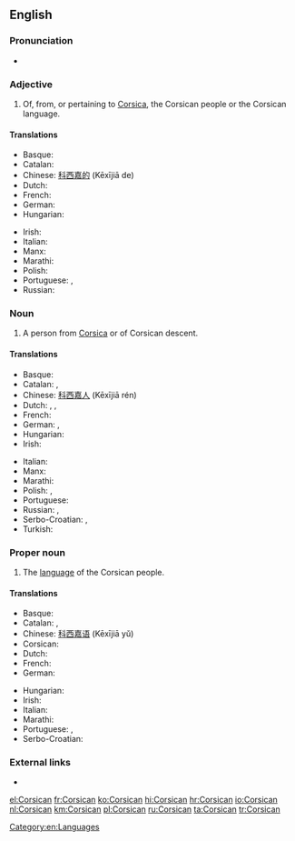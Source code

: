 ==English==
{{interwiktionary|code=co}}
{{wikipedia}}

===Pronunciation===
* {{audio|en-us-Corsican.ogg|Audio (US)}}

===Adjective===
{{en-adj|-}}

# Of, from, or pertaining to [[Corsica]], the Corsican people or the Corsican language.

====Translations====
{{trans-top|of, from, or pertaining to Corsica}}
* Basque: {{t|eu|korsikar}}
* Catalan: {{t+|ca|cors}}
* Chinese: [[科西嘉的]] (Kēxījiā de)
* Dutch: {{t+|nl|Corsicaans}}
* French: {{t+|fr|corse}}
* German: {{t|de|korsisch}}
* Hungarian: {{t+|hu|korzikai}}
{{trans-mid}}
* Irish: {{t|ga|Corsacach}}
* Italian: {{t+|it|corso}}
* Manx: {{t|gv|Corsickagh}}
* Marathi: {{t|mr|कॉर्सिकन|tr=kǒrsikana|sc=Deva}}
* Polish: {{t+|pl|korsykański|m}}
* Portuguese: {{t+|pt|córsico|m}}, {{t+|pt|corso|m}}
* Russian: {{t+|ru|корсиканский|sc=Cyrl}}
{{trans-bottom}}

===Noun===
{{en-noun}}

# A person from [[Corsica]] or of Corsican descent.

====Translations====
{{trans-top|person from Corsica or of Corsican descent}}
* Basque: {{t|eu|korsikar}}
* Catalan: {{t+|ca|cors|m}}, {{t+|ca|corsa|f}}
* Chinese: [[科西嘉人]] (Kēxījiā rén)
* Dutch: {{t|nl|Corsicaan|m}}, {{t|nl|Corsicaanse|f}}, {{t|nl|Corsicanen|p}}
* French: {{t+|fr|Corse|m|f}}
* German: {{t|de|Korse|m}}, {{t|de|Korsin|f}}
* Hungarian: {{t+|hu|korzikai}}
* Irish: {{t|ga|Corsacach|m}}
{{trans-mid}}
* Italian: {{t+|it|corso}}
* Manx: {{t|gv|Corsickagh|m}}
* Marathi: {{t|mr|कॉर्सिकन|tr=kǒrsikana|sc=Deva}}
* Polish: {{t|pl|Korsykanin|m}}, {{t|pl|Korsykanka|f}}
* Portuguese: {{t+|pt|córsico|m}}
* Russian: {{t+|ru|корсиканец|m|sc=Cyrl}}, {{t+|ru|корсиканка|f|sc=Cyrl}}
* Serbo-Croatian: {{t|sh|Korzikanac|m}}, {{t|sh|Korzikanka|f}}
* Turkish: {{t|tr|Korsikalı}}
{{trans-bottom}}

===Proper noun===
{{en-proper noun}}

# The [[language]] of the Corsican people.

====Translations====
{{trans-top|language}}
* Basque: {{t+|eu|korsikera}}
* Catalan: {{t+|ca|cors|m}}, {{t+|ca|corsa|f}}
* Chinese: [[科西嘉语]] (Kēxījiā yǔ)
* Corsican: {{t|co|Corsu}}
* Dutch: {{t+|nl|Corsicaans|n}}
* French: {{t+|fr|corse|m}}
* German: {{t+|de|Korsisch|n}}
{{trans-mid}}
* Hungarian: {{t|hu|korzikai}}
* Irish: {{t|ga|Corsaicis|f}}
* Italian: {{t+|it|corso}}
* Marathi: {{t|mr|कॉर्सिकन|f|tr=kǒrsikana|sc=Deva}}
* Portuguese: {{t+|pt|córsico|m}}, {{t+|pt|corso|m}}
* Serbo-Croatian: {{t|sh|korzički}}
{{trans-bottom}}

===External links===
* {{ISO 639|link=Ethnologue|1code=co|code=cos}}

[[Category:en:Languages]]

[[el:Corsican]]
[[fr:Corsican]]
[[ko:Corsican]]
[[hi:Corsican]]
[[hr:Corsican]]
[[io:Corsican]]
[[nl:Corsican]]
[[km:Corsican]]
[[pl:Corsican]]
[[ru:Corsican]]
[[ta:Corsican]]
[[tr:Corsican]]